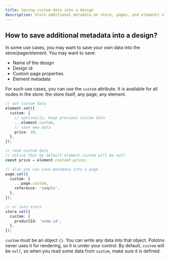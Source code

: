 ```yaml
---
title: Saving custom data into a design
description: Store additional metadata on store, pages, and elements via the custom attribute
---
```


## How to save additional metadata into a design?

In some use cases, you may want to save your own data into the store/page/element. You may want to save:

- Name of the design
- Design id
- Custom page properties
- Element metadata

For such use cases, you can use the `custom` attribute. It is available for all nodes in the store: the store itself, any page, any element.

```ts
// set custom data
element.set({
  custom: {
    // optionally, keep previous custom data
    ...element.custom,
    // save new data
    price: 10,
  },
});

// read custom data
// notice that by default element.custom will be null
const price = element.custom?.price;

// also you can save metadata into a page
page.set({
  custom: {
    ...page.custom,
    reference: 'sample',
  },
});

// or into store
store.set({
  custom: {
    productId: 'some-id',
  },
});
```

`custom` must be an object `{}`. You can write any data into that object. Polotno never uses it for rendering, so it is under your control. By default, `custom` will be `null`, so when you read some data from `custom`, make sure it is defined.


